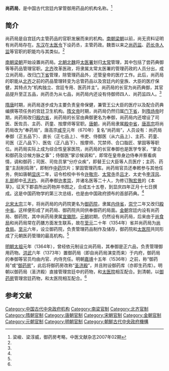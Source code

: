 '''尚药局'''，是中国古代宫廷内掌管御用药品的机构名称。<ref name=liang>梁峻、梁淳威，御药房考略，中医文献杂志2007年02期</ref>

==简介==
尚药局是自宫廷内主管药品的官职发展而来的机构。[[南朝|南朝]][[梁朝|梁朝]]以前，尚无资料证明有尚药局存在。[[东汉|东汉]]在[[太医令|太医令]]下设药丞，主管药政。魏晋以来之[[尚药监|尚药监]]、[[药长寺人监|药长寺人监]]等官职的职能均与其类似。<ref name=liang/>

[[南朝|南朝]][[梁朝|梁朝]]开始设置尚药局。[[北朝|北朝]][[北魏|北魏]]将[[太医署|太医署]]划归[[太常|太常]]管理，其中包括了尝药典御等等药品管理官职。[[北齐|北齐]]改革医政，将隶属太常太医署的管理药政的人员分出，成立尚药局，改归[[门下省|门下省]]管理，除管理药品外，还管皇帝的医疗工作。此后，尚药局的职能从[[北齐|北齐]]之前的药品管理转变为总管药品以及宫廷内的皇族、大臣的医疗保健，其特点为“机构独立、宫廷专用、医药并主”。尚药局的长官为尚药典御，其官品提升至正五品，尚药丞为从七品，尚药局内还设有侍御师四人、尚药监四人。<ref name=liang/>

[[隋朝|隋]][[唐朝|唐]]时期，尚药局逐步成为主要负责皇帝保健，兼管王公大臣的医疗以及配合药典编撰等项任务的宫廷卫生机构。[[隋文帝|隋文帝]]时期，尚药局仍然归属[[门下省|门下省]]，到[[隋炀帝|隋炀帝]]时期，尚药局改归[[殿内省|殿内省]]，尚药局的长官由典御更名为奉御，尚药局内还增设了司医、医佐员、主药、药童、按摩师等官职。[[唐朝|唐朝]]，尚药局隶属[[殿中省|殿中省]]，[[唐高宗|唐高宗]]将尚药局改为“奉药局”，唐高宗[[咸亨|咸亨]]元年（670年）复名“尚药局”，人员设有：尚药局奉御（正五品下）、直长（正七品上）、书吏、侍御医（从六品上）、主药、药童、司医（正八品下）、医佐（正八品下）、按摩师、咒禁师、合口脂匠、掌固等等职位。尚药局实际上成为综合性皇家医院，尚药局的长官奉御也是医学专家，“掌合和御药及诊候方脉之事”；侍御医“掌诊候调和”，即常在皇帝身边侍奉并察看病情，调和御药；司医、司佐员掌“分疗众疾”，即替王公大臣等人员医疗；主药、药童“主刮削捣筛”，即制作[[中药|中药]]饮片；掌固管理药库。尚药局官员还奉敕参与其他任务，例如唐朝[[显庆|显庆]]二年，诏令检校中书令[[许敬宗|许敬宗]]、[[太常寺|太常寺]]丞[[吕才|吕才]]、太史令[[李淳风|李淳风]]、[[礼部|礼部]]郎中[[孔志约|孔志约]]、尚药奉御[[许孝崇|许孝崇]]，并诸名医等二十人，为修订[[陶宏景|陶宏景]]的《本草》，征天下郡县所出药物并书图之，合成五十五卷，到显庆四年正月十七日撰成。这是中国药物学的第三次总结，也是由中国政府颁布的首部药典。<ref name=liang/>

[[北宋|北宋]][[宋太宗|太宗]]三年，将尚药局的内药院更名为[[御药院|御药院]]，隶属[[内侍省|内侍省]]，[[崇宁|崇宁]]二年又改归[[殿中省|殿中省]]。这样便形成了尚药局、御药院共同供奉御药的局面。[[金朝|金朝]]宫廷内设有尚药局、御药院，其中尚药局隶属[[宣徽院|宣徽院]]。[[元朝|元朝]]初期，仍然设有尚药局，后来由于[[尚食局|尚食局]]和尚药局常在药膳方面发生联系，故在[[至元|至元]]二十年（1354年）省并尚药局为[[尚食局|尚食局]]。[[至元|至元]]六年，设立御药院，负责管理药品制作及储存，御药院和[[太医院|太医院]]共同形成了元朝医药管理的最高机构。<ref name=liang/>

[[明朝|明朝]][[明太祖|太祖]]元年（1364年），曾经依元制设立尚药局，其奉御是正六品，负责管理御用药物。[[洪武|洪武]]六年（1373年）置御药局（即自尚药局演变而来）于内府，御药局的奉御等官员均由内官、内侍充任。明朝[[嘉靖|嘉靖]]十五年（1536年）之前，称“御药局”或“[[御药房|御药房]]”，此后将御药房改称“[[圣济殿|圣济殿]]”，并且附设御药库（亦即生药库）。明朝以御药局（圣济殿）直接管理宫廷中的药物，和[[太医院|太医院]]相互配合。到清朝，以[[御药房|御药房]]管理宫廷药物，和太医院相互配合。<ref name=liang/>

==参考文献==
{{reflist}}

[[Category:中国古代中央政府机构|Category:中国古代中央政府机构]]
[[Category:南梁官制|Category:南梁官制]]
[[Category:北齐官制|Category:北齐官制]]
[[Category:隋朝官制|Category:隋朝官制]]
[[Category:唐朝官制|Category:唐朝官制]]
[[Category:宋朝官制|Category:宋朝官制]]
[[Category:金朝官制|Category:金朝官制]]
[[Category:元朝官制|Category:元朝官制]]
[[Category:明朝官制|Category:明朝官制]]
[[Category:朝鮮古代中央政府機構|Category:朝鮮古代中央政府機構]]